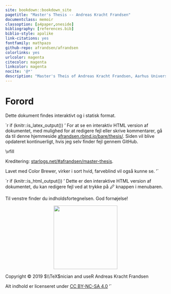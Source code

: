 ```yaml
---
site: bookdown::bookdown_site
pagetitle: "Master's Thesis -- Andreas Kracht Frandsen"
documentclass: memoir
classoption: [a4paper,oneside]
bibliography: [references.bib]
biblio-style: apalike
link-citations: yes
fontfamily: mathpazo
github-repo: afrandsen/afrandsen
colorlinks: yes
urlcolor: magenta
citecolor: magenta
linkcolor: magenta
nocite: '@*'
description: "Master's Theis of Andreas Kracht Frandsen, Aarhus University."
---
```


\pagenumbering{roman}

```{=latex}
{
  \hypersetup{linkcolor=black}
  \tableofcontents
}
```

\newpage

```{=latex}
{
  \hypersetup{linkcolor=black}
  \listoffigures

  \listoftables
}
```

\newpage

# Forord {-}

Dette dokument findes interaktivt og i statisk format.

`r if (knitr::is_latex_output()) '
For at se en interaktiv HTML version af dokumentet, med mulighed for at redigere fejl eller skrive kommentarer, gå da til denne hjemmeside [afrandsen.rbind.io/bare/thesis/](https://afrandsen.rbind.io/bare/thesis/). Siden vil blive opdateret kontinuerligt, hvis jeg selv finder fejl gennem GitHub.

\\vfill

Kreditering: [starlogs.net/#afrandsen/master-thesis](http://starlogs.net/#afrandsen/master-thesis).

Lavet med Color Brewer, virker i sort hvid, farveblind vil også kunne se.
'`

`r if (knitr::is_html_output()) '
Dette er den interaktive HTML version af dokumentet, du kan redigere fejl ved at trykke på &#x1F589; knappen i menubaren.

Til venstre finder du indholdsfortegnelsen. God fornøjelse!
<p align="center">
<img src="latex/ausegl_sort.png" width="200">
</p>

Copyright &#x00A9; 2019 $\\TeX$nician and useR Andreas Kracht Frandsen

Alt indhold er licenseret under [CC BY-NC-SA 4.0](https://creativecommons.org/licenses/by-nc-sa/4.0/)
'`
\newpage